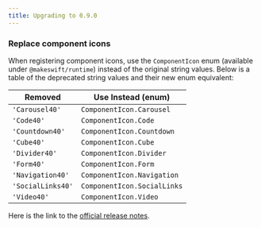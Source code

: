 ```yaml
---
title: Upgrading to 0.9.0
---
```


### Replace component icons

When registering component icons, use the `ComponentIcon` enum (available under `@makeswift/runtime`) instead of the original string values. Below is a table of the deprecated string values and their new enum equivalent:

| Removed           | Use Instead (enum)          |
| ----------------- | --------------------------- |
| `'Carousel40'`    | `ComponentIcon.Carousel`    |
| `'Code40'`        | `ComponentIcon.Code`        |
| `'Countdown40'`   | `ComponentIcon.Countdown`   |
| `'Cube40'`        | `ComponentIcon.Cube`        |
| `'Divider40'`     | `ComponentIcon.Divider`     |
| `'Form40'`        | `ComponentIcon.Form`        |
| `'Navigation40'`  | `ComponentIcon.Navigation`  |
| `'SocialLinks40'` | `ComponentIcon.SocialLinks` |
| `'Video40'`       | `ComponentIcon.Video`       |

Here is the link to the [official release notes](https://github.com/makeswift/makeswift/releases/tag/%40makeswift%2Fruntime%400.9.0).
